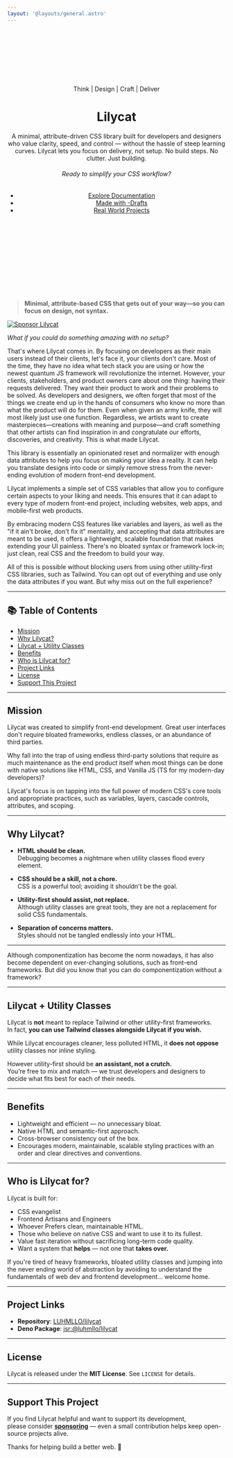 ```yaml
---
layout: '@layouts/general.astro'
---
```


<header
  data-is='stack'
  data-layout='expand'
  style='background-color: var(--clr-background__base); gap: var(--md); padding-block: 128px; place-content: center;'>
  <div data-is='badge' style='outline: solid 2px var(--clr-border__base);'>
    <span>Think</span>
    <span style='color: var(--clr-text__lowered);'>|</span>
    <span>Design</span>
    <span style='color: var(--clr-text__lowered);'>|</span>
    <span>Craft</span>
    <span style='color: var(--clr-text__lowered);'>|</span>
    <span>Deliver</span>
  </div>
  <h1>Lilycat</h1>
    A minimal, attribute-driven CSS library built for developers and designers who
    value clarity, speed, and control — without the hassle of steep learning
    curves. Lilycat lets you focus on delivery, not setup. No build steps. No
    clutter. Just building.
  <h6>Ready to simplify your CSS workflow?</h6>
  <ul>
    <li><a href='/docs'>Explore Documentation</a></li>
    <li><a href='/drafts'>Made with -Drafts</a></li>
    <li><a href='/projects'>Real World Projects</a></li>
  </ul>
</header>

> **Minimal, attribute-based CSS that gets out of your way—so you can focus on design, not syntax.**

[![Sponsor Lilycat](https://img.shields.io/badge/Sponsor_Lilycat-💖-ff69b4?style=for-the-badge)](https://github.com/sponsors/LUHMLLO)

_What if you could do something amazing with no setup?_

That's where Lilycat comes in. By focusing on developers as their main users instead of their clients, let's face it, your clients don't care. Most of the time, they have no idea what tech stack you are using or how the newest quantum JS framework will revolutionize the internet. However, your clients, stakeholders, and product owners care about one thing: having their requests delivered. They want their product to work and their problems to be solved. As developers and designers, we often forget that most of the things we create end up in the hands of consumers who know no more than what the product will do for them. Even when given an army knife, they will most likely just use one function. Regardless, we artists want to create masterpieces—creations with meaning and purpose—and craft something that other artists can find inspiration in and congratulate our efforts, discoveries, and creativity. This is what made Lilycat.

This library is essentially an opinionated reset and normalizer with enough data
attributes to help you focus on making your idea a reality. It can help you
translate designs into code or simply remove stress from the never-ending
evolution of modern front-end development.

Lilycat implements a simple set of CSS variables that allow you to configure
certain aspects to your liking and needs. This ensures that it can adapt to
every type of modern front-end project, including websites, web apps, and
mobile-first web products.

By embracing modern CSS features like variables and layers, as well as the "if
it ain't broke, don't fix it" mentality, and accepting that data attributes are
meant to be used, it offers a lightweight, scalable foundation that makes
extending your UI painless. There's no bloated syntax or framework lock-in; just
clean, real CSS and the freedom to build your way.

All of this is possible without blocking users from using other utility-first
CSS libraries, such as Tailwind. You can opt out of everything and use only the
data attributes if you want. But why miss out on the full experience?

---

## 📚 Table of Contents

- [Mission](#-mission)
- [Why Lilycat?](#-why-lilycat)
- [Lilycat + Utility Classes](#-important-lilycat-and-utility-classes)
- [Benefits](#-benefits)
- [Who is Lilycat for?](#-who-is-lilycat-for)
- [Project Links](#-project-links)
- [License](#-license)
- [Support This Project](#-support-this-project)

---

## Mission

Lilycat was created to simplify front-end development. Great user interfaces don't require bloated frameworks, endless classes, or an abundance of third parties.

Why fall into the trap of using endless third-party solutions that require as much maintenance as the end product itself when most things can be done with native solutions like HTML, CSS, and Vanilla JS (TS for my modern-day developers)?

Lilycat's focus is on tapping into the full power of modern CSS's core tools and appropriate practices, such as variables, layers, cascade controls, attributes, and scoping.

---

## Why Lilycat?

- **HTML should be clean.**  
  Debugging becomes a nightmare when utility classes flood every element.

- **CSS should be a skill, not a chore.**  
  CSS is a powerful tool; avoiding it shouldn't be the goal.

- **Utility-first should assist, not replace.**  
  Although utility classes are great tools, they are not a replacement for solid CSS fundamentals.

- **Separation of concerns matters.**  
  Styles should not be tangled endlessly into your HTML.

---

Although componentization has become the norm nowadays, it has also become dependent on ever-changing solutions, such as front-end frameworks. But did you know that you can do componentization without a framework?

---

## Lilycat + Utility Classes

Lilycat is **not** meant to replace Tailwind or other utility-first frameworks.  
In fact, **you can use Tailwind classes alongside Lilycat if you wish.**

While Lilycat encourages cleaner, less polluted HTML, it **does not oppose** utility classes nor inline styling.

However utility-first should be **an assistant, not a crutch.**  
You’re free to mix and match — we trust developers and designers to decide what fits best for each of their needs.

---

## Benefits

- Lightweight and efficient — no unnecessary bloat.
- Native HTML and semantic-first approach.
- Cross-browser consistency out of the box.
- Encourages modern, maintainable, scalable styling practices with an order and clear directives and conventions.

---

## Who is Lilycat for?

Lilycat is built for:

- CSS evangelist
- Frontend Artisans and Engineers
- Whoever Prefers clean, maintainable HTML.
- Those who believe on native CSS and want to use it to its fullest.
- Value fast iteration without sacrificing long-term code quality.
- Want a system that **helps** — not one that **takes over.**

If you're tired of heavy frameworks, bloated utility classes and jumping into the never ending world of abstraction by avoiding to understand the fundamentals of web dev and frontend development... welcome home.

---

## Project Links

- **Repository**: [LUHMLLO/lilycat](https://github.com/LUHMLLO/lilycat)
- **Deno Package**: [jsr:@luhmllo/lilycat](https://jsr.io/@luhmllo/lilycat)

---

## License

Lilycat is released under the **MIT License**. See `LICENSE` for details.

---

## Support This Project

If you find Lilycat helpful and want to support its development,  
please consider [**sponsoring**](https://github.com/sponsors/LUHMLLO) — even a small contribution helps keep open-source projects alive.

Thanks for helping build a better web. 🚀
